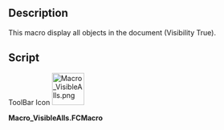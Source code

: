 <languages/>
<translate>

<!--T:1-->
{{Macro
|Name=Macro VisibleAlls
|Icon=Macro_VisibleAlls.png
|Description=This macro display all objects in the document (Visibility True).
|Author=Mario52
|Version=00.01
|Date=2015-11-12
|FCVersion=All
|Download=[https://www.freecadweb.org/wiki/images/1/19/Macro_VisibleAlls.png ToolBar Icon]
|SeeAlso=[[Macro_Toggle_Visibility2_1-2|Macro Toggle Visibility2 1-2]]<br>[[Macro_Toggle_Visibility2_2-2|Macro Toggle Visibility2 2-2]]<br>[[Macro_Toggle_Visibility|Macro_Toggle_Visibility]]<br>[[Macro_HiddenAlls|Macro_HiddenAlls]]<br>[[Macro If Selected Stay If Not Then Delete|Macro If Selected Stay If Not Then Delete]]
}}

==Description== <!--T:2-->

<!--T:3-->
This macro display all objects in the document (Visibility True).

==Script== <!--T:4-->

<!--T:5-->
ToolBar Icon
</translate>
[[Image:Macro_VisibleAlls.png|64px]]

'''Macro_VisibleAlls.FCMacro'''

{{MacroCode|code=
import FreeCAD
#Macro_VisibleAlls
__title__="Macro_DisplayAllObjects"
__author__ = "Mario52"
__url__     = "http://www.freecadweb.org/index-fr.html"
__version__ = "00.00"
__date__    = "11/11/2015"

try:
    for ShapeNameObj in FreeCAD.ActiveDocument.Objects:   # displyed alls objects
        #print ShapeNameObj.Name
        FreeCADGui.ActiveDocument.getObject(ShapeNameObj.Name).Visibility = True
except Exception:
    None
}}

{{clear}}
